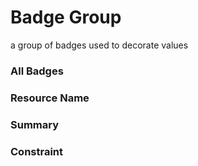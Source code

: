 

<Meta of={Stories}/>

# Badge Group

a group of badges used to decorate values

### All Badges

<Canvas of={Stories.BadgeGroup1} sourceState="shown" layout="centered"/>

### Resource Name

<Canvas of={Stories.BadgeGroup2} sourceState="shown" layout="centered"/>

### Summary

<Canvas of={Stories.BadgeGroup3} sourceState="shown" layout="centered"/>

### Constraint

<Canvas of={Stories.BadgeGroup4} sourceState="shown" layout="centered"/>

